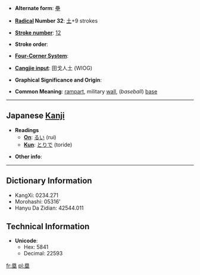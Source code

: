 * '''Alternate form''': [[壘]]

* '''[[Wiktionary:Chinese radical index| Radical]] Number 32''': [[Wiktionary:Chinese radical index 土|土]]+9 strokes

* '''[[Wiktionary:Chinese total strokes index|Stroke number]]''': [[Wiktionary:Chinese total strokes index 12|12]]

* '''Stroke order''': 

* '''[[Wiktionary:Chinese four corner index|Four-Corner System]]''': 

* '''[[Wiktionary:Chinese Cangjie index|Cangjie input]]''': 田戈人土 (WIOG)

* '''Graphical Significance and Origin''': 

* '''Common Meaning''': [[rampart]], military [[wall]], (''baseball'') [[base]]

----

== Japanese [[Kanji]] ==

* '''Readings'''
** '''[[On]]''': [[るい]] (rui)
** '''[[Kun]]''': [[とりで]] (toride) 

* '''Other info''':  

----

== Dictionary Information ==

* KangXi: 0234.271
* Morohashi: 05316'
* Hanyu Da Zidian: 42544.011

== Technical Information ==

* '''Unicode''':
** Hex: 5841
** Decimal: 22593

[[fr:塁]]
[[pl:塁]]